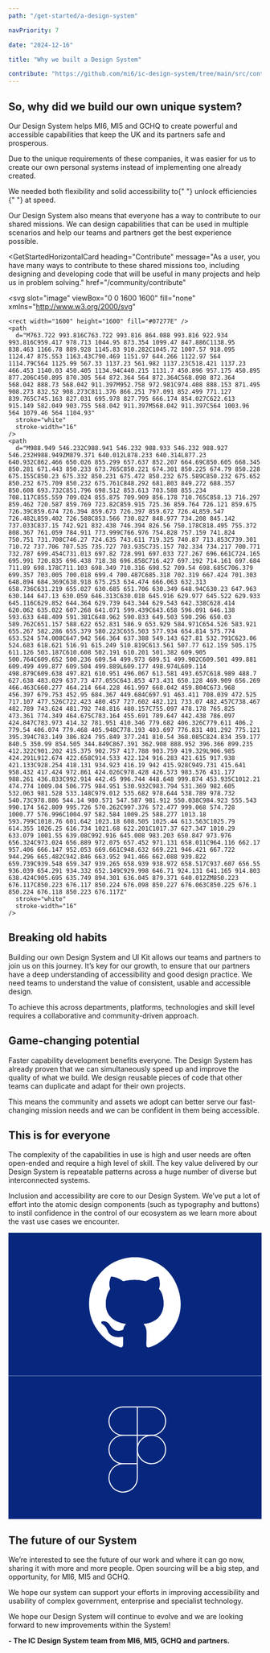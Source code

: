 ```yaml
---
path: "/get-started/a-design-system"

navPriority: 7

date: "2024-12-16"

title: "Why we built a Design System"

contribute: "https://github.com/mi6/ic-design-system/tree/main/src/content/structured/get-started/a-design-system.mdx"
---
```



## So, why did we build our own unique system?

Our Design System helps MI6, MI5 and GCHQ to create powerful and accessible capabilities that keep the UK and its partners safe and prosperous.

Due to the unique requirements of these companies, it was easier for us to create our own personal systems instead of implementing one already created.

<p>
  We needed both flexibility and solid accessibility to{" "}
  <ic-link
    target="_blank"
    href="https://gds.blog.gov.uk/2020/02/28/podcast-gov-uk-design-system/"
    rel="noreferer noopener nofollow"
  >
    unlock efficiencies
  </ic-link>{" "}
  at speed.
</p>

Our Design System also means that everyone has a way to contribute to our shared missions. We can design capabilities that can be used in multiple scenarios and help our teams and partners get the best experience possible.

<GetStartedHorizontalCard
  heading="Contribute"
  message="As a user, you have many ways to contribute to these shared missions too, including designing and developing code that will be useful in many projects and help us in problem solving."
  href="/community/contribute"
>
  <svg
    slot="image"
    viewBox="0 0 1600 1600"
    fill="none"
    xmlns="http://www.w3.org/2000/svg"
  >
    <rect width="1600" height="1600" fill="#07277E" />
    <path
      d="M763.722 993.816C763.722 993.816 864.088 993.816 922.934 993.816C959.417 978.713 1044.95 873.354 1099.47 847.886C1138.95 838.463 1166.78 889.928 1145.83 910.282C1045.72 1007.57 918.095 1124.47 875.553 1163.43C790.469 1151.97 644.266 1122.97 564 1114.79C564 1125.99 567.33 1137.23 561.982 1137.23C518.421 1137.23 466.453 1140.03 450.405 1134.94C440.215 1131.7 450.896 957.175 450.895 877.206C450.895 870.305 564 872.364 564 872.364C568.098 872.364 568.042 888.73 568.042 911.397M952.758 972.981C974.408 888.153 871.495 908.273 832.52 908.273C811.376 866.251 797.091 852.499 771.127 839.765C745.163 827.031 695.978 827.795 666.174 854.027C622.613 915.149 582.049 903.755 568.042 911.397M568.042 911.397C564 1003.96 564 1079.46 564 1104.93"
      stroke="white"
      stroke-width="16"
    />
    <path
      d="M988.949 546.232C988.941 546.232 988.933 546.232 988.927 546.232H988.949ZM879.371 640.012L878.233 640.314L877.23 640.932C862.466 650.026 855.299 657.637 852.207 664.69C850.605 668.345 850.281 671.443 850.233 673.765C850.221 674.301 850.225 674.79 850.228 675.155C850.23 675.332 850.231 675.472 850.232 675.589C850.232 675.652 850.232 675.709 850.232 675.761C848.292 681.803 849.272 688.357 850.608 693.732C851.796 698.512 853.613 703.588 855.234 708.117C855.559 709.024 855.875 709.909 856.178 710.765C858.13 716.297 859.462 720.587 859.769 723.82C859.915 725.36 859.764 726.121 859.675 726.39C859.674 726.394 859.673 726.397 859.672 726.4L859.547 726.482L859.402 726.588C853.566 730.827 848.977 734.208 845.142 737.033C837.15 742.921 832.438 746.394 826.56 750.178C818.495 755.372 808.367 761.059 784.911 773.999C766.976 754.828 757.159 741.824 750.751 731.708C746.27 724.635 743.611 719.325 740.87 713.853C739.301 710.72 737.706 707.535 735.727 703.935C735.157 702.334 734.217 700.771 732.787 699.454C731.013 697.82 728.991 697.033 727.267 696.661C724.165 695.991 720.835 696.438 718.38 696.858C716.427 697.192 714.161 697.684 711.89 698.178C711.103 698.349 710.316 698.52 709.54 698.685C706.379 699.357 703.005 700.018 699.4 700.487C685.318 702.319 667.424 701.303 648.894 684.369C638.918 675.253 634.474 666.063 632.313 658.736C631.219 655.027 630.685 651.706 630.349 648.94C630.23 647.963 630.144 647.13 630.059 646.313C630.018 645.916 629.977 645.522 629.933 645.116C629.852 644.364 629.739 643.344 629.543 642.338C628.414 620.062 635.022 607.268 641.071 599.439C643.658 596.091 646.138 593.633 648.409 591.381C648.962 590.833 649.503 590.296 650.03 589.762C651.157 588.622 652.831 586.9 653.929 584.971C654.526 583.921 655.267 582.286 655.379 580.223C655.503 577.934 654.814 575.774 653.524 574.008C647.942 566.364 637.388 549.143 627.81 532.791C623.06 524.683 618.621 516.91 615.249 510.819C613.561 507.77 612.159 505.175 611.126 503.187C610.608 502.191 610.201 501.382 609.905 500.764C609.652 500.236 609.54 499.973 609.51 499.902C609.501 499.881 609.499 499.877 609.504 499.889L609.177 498.974L609.114 498.879C609.638 497.821 610.951 496.067 613.581 493.657C618.989 488.7 627.638 483.029 637.73 477.055C643.853 473.431 650.128 469.909 656.269 466.463C660.277 464.214 664.228 461.997 668.042 459.804C673.968 456.397 679.753 452.95 684.367 449.684C697.91 463.411 708.039 472.525 717.107 477.526C722.423 480.457 727.602 482.121 733.07 482.457C738.467 482.789 743.624 481.792 748.816 480.157C755.097 478.178 765.825 473.361 774.349 464.675C783.164 455.691 789.647 442.438 786.097 424.847C783.973 414.32 781.951 410.346 779.682 406.326C779.611 406.2 779.54 406.074 779.468 405.948C778.193 403.697 776.831 401.292 775.121 395.394C783.149 386.824 795.849 377.241 810.54 368.085C824.834 359.177 840.5 350.99 854.505 344.849C867.391 362.908 888.952 396.366 899.235 412.322C901.202 415.375 902.757 417.788 903.759 419.329L906.985 424.291L912.674 422.658C914.533 422.124 916.283 421.615 917.938 421.133C928.254 418.131 934.923 416.19 942 415.928C949.731 415.641 958.432 417.424 972.861 424.026C978.428 426.573 983.576 431.177 988.261 436.833C992.914 442.45 996.744 448.648 999.874 453.935C1012.21 474.774 1009.04 506.775 984.951 530.932C983.794 531.369 982.605 532.063 981.528 533.148C979.012 535.682 978.644 538.789 978.732 540.73C978.886 544.14 980.571 547.587 981.912 550.038C984.923 555.543 990.174 562.809 995.726 570.262C997.376 572.477 999.068 574.728 1000.77 576.996C1004.97 582.584 1009.25 588.277 1013.18 593.799C1018.76 601.642 1023.18 608.505 1025.44 613.563C1025.79 614.355 1026.25 616.734 1021.68 622.201C1017.37 627.347 1010.29 633.079 1001.55 639.08C992.916 645.008 983.203 650.847 973.976 656.324C973.024 656.889 972.075 657.452 971.131 658.011C964.116 662.17 957.406 666.147 952.053 669.661C948.632 669.221 946.421 667.722 944.296 665.482C942.846 663.952 941.466 662.088 939.822 659.739C939.548 659.347 939.265 658.939 938.972 658.517C937.607 656.55 936.039 654.291 934.332 652.149C929.998 646.71 924.131 641.165 914.803 638.424C905.695 635.749 894.301 636.045 879.371 640.012ZM850.223 676.117C850.223 676.117 850.224 676.098 850.227 676.063C850.225 676.1 850.224 676.118 850.223 676.117Z"
      stroke="white"
      stroke-width="16"
    />
  </svg>
</GetStartedHorizontalCard>

## Breaking old habits

Building our own Design System and UI Kit allows our teams and partners to join us on this journey. It’s key for our growth, to ensure that our partners have a deep understanding of accessibility and good design practice. We need teams to understand the value of consistent, usable and accessible design.

To achieve this across departments, platforms, technologies and skill level requires a collaborative and community-driven approach.

## Game-changing potential

Faster capability development benefits everyone. The Design System has already proven that we can simultaneously speed up and improve the quality of what we build. We design reusable pieces of code that other teams can duplicate and adapt for their own projects.

This means the community and assets we adopt can better serve our fast-changing mission needs and we can be confident in them being accessible.

## This is for everyone

The complexity of the capabilities in use is high and user needs are often open-ended and require a high level of skill. The key value delivered by our Design System is repeatable patterns across a huge number of diverse but interconnected systems.

Inclusion and accessibility are core to our Design System. We’ve put a lot of effort into the atomic design components (such as typography and buttons) to instil confidence in the control of our ecosystem as we learn more about the vast use cases we encounter.

<div className="get-started-vertical-cards">
  <IcCardVertical
    heading="GitHub"
    message="Have a look at our GitHub page at some of our current projects. As developers, members of the public are welcome to provide feedback and input and work on some of our open tickets."
    clickable
    href="https://github.com/mi6"
    style={{ width: "100%" }}
  >
    <svg
      slot="image-top"
      style={{
        height: "100%",
        width: "100%",
      }}
      viewBox="0 0 248 140"
      fill="none"
      xmlns="http://www.w3.org/2000/svg"
    >
      <rect width="248" height="140" fill="#07277E" />
      <path
        d="M127.113 24C128.846 24.2673 130.605 24.4366 132.312 24.8197C149.224 28.5975 160.982 38.6032 166.331 55.2021C171.741 71.9971 168.072 87.2774 156.182 100.268C148.331 108.848 138.341 113.57 126.795 114.158C109.335 115.04 95.6138 107.948 85.9509 93.2381C81.1592 85.941 78.9225 77.7529 79.002 69.0212C79.1081 57.0286 83.2544 46.5774 91.5028 37.8904C98.9909 30.0052 108.221 25.5414 118.962 24.2406C119.484 24.1782 119.996 24.0802 120.518 24.0089C122.719 24.0089 124.921 24.0089 127.113 24.0089V24Z"
        fill="white"
      />
      <mask id="path-3-inside-1_767_17303" fill="white">
        <path d="M135.024 107.338C135.377 98.4515 136.081 93.1197 132.207 89.2097C159.326 86.3661 152.282 58.2855 147.351 55.0864C149.464 50.1101 147.351 43.7119 146.999 43.0012C141.364 43.0012 140.66 44.4228 134.672 47.6211C125.515 45.1338 118.119 46.2001 112.484 47.6211C107.553 43.7119 102.622 43.001 100.486 43C98.3958 48.6883 98.748 51.5319 99.8046 55.0864C95.9529 58.9974 87.1475 84.9455 115.301 89.2098C113.562 91.3436 113.188 92.0535 112.484 94.8971C108.962 96.6743 104.383 97.0298 100.509 92.0535C99.0069 90.1237 98.5136 88.262 95.5785 87.0772C93.8176 86.3662 90.9997 86.3662 91 87.7881C91.3522 89.9208 94.8742 89.5653 96.9873 95.2525C100.157 104.494 110.371 101.651 112.484 101.651C112.483 104.25 112.485 107.338 112.484 108.76C112.132 115.158 107.553 111.248 101.566 109.826C117.767 120.845 147.703 114.802 144.886 109.47C134.079 115.049 135.024 110.892 135.024 107.338Z" />
      </mask>
      <path
        d="M135.024 107.338C135.377 98.4515 136.081 93.1197 132.207 89.2097C159.326 86.3661 152.282 58.2855 147.351 55.0864C149.464 50.1101 147.351 43.7119 146.999 43.0012C141.364 43.0012 140.66 44.4228 134.672 47.6211C125.515 45.1338 118.119 46.2001 112.484 47.6211C107.553 43.7119 102.622 43.001 100.486 43C98.3958 48.6883 98.748 51.5319 99.8046 55.0864C95.9529 58.9974 87.1475 84.9455 115.301 89.2098C113.562 91.3436 113.188 92.0535 112.484 94.8971C108.962 96.6743 104.383 97.0298 100.509 92.0535C99.0069 90.1237 98.5136 88.262 95.5785 87.0772C93.8176 86.3662 90.9997 86.3662 91 87.7881C91.3522 89.9208 94.8742 89.5653 96.9873 95.2525C100.157 104.494 110.371 101.651 112.484 101.651C112.483 104.25 112.485 107.338 112.484 108.76C112.132 115.158 107.553 111.248 101.566 109.826C117.767 120.845 147.703 114.802 144.886 109.47C134.079 115.049 135.024 110.892 135.024 107.338Z"
        fill="#07277E"
      />
      <path
        d="M132.207 89.2097L132.103 88.2152L130.029 88.4326L131.497 89.9136L132.207 89.2097ZM135.024 107.338L134.025 107.298L134.024 107.318V107.338H135.024ZM144.886 109.47L145.77 109.003L145.307 108.128L144.427 108.582L144.886 109.47ZM101.566 109.826L101.797 108.853L101.003 110.653L101.566 109.826ZM112.484 108.76L113.482 108.815L113.484 108.787L113.484 108.76L112.484 108.76ZM112.484 101.651L113.484 101.651L113.484 100.651H112.484V101.651ZM96.9873 95.2525L97.9332 94.9281L97.9291 94.9161L97.9247 94.9042L96.9873 95.2525ZM91 87.7881L90 87.7883L90 87.8702L90.0134 87.951L91 87.7881ZM95.5785 87.0772L95.2042 88.0044L95.2042 88.0044L95.5785 87.0772ZM100.509 92.0535L99.7202 92.6678L99.7202 92.6678L100.509 92.0535ZM112.484 94.8971L112.934 95.7899L113.344 95.5831L113.455 95.1375L112.484 94.8971ZM115.301 89.2098L116.077 89.8416L117.184 88.4835L115.451 88.2211L115.301 89.2098ZM99.8046 55.0864L100.517 55.7881L100.931 55.3674L100.763 54.8015L99.8046 55.0864ZM100.486 43L100.487 42L99.7886 41.9997L99.5477 42.655L100.486 43ZM112.484 47.6211L111.862 48.4047L112.249 48.7115L112.728 48.5908L112.484 47.6211ZM134.672 47.6211L134.41 48.5862L134.793 48.6902L135.143 48.5032L134.672 47.6211ZM146.999 43.0012L147.895 42.5569L147.619 42.0012L146.999 42.0012L146.999 43.0012ZM147.351 55.0864L146.431 54.6955L146.103 55.4683L146.807 55.9253L147.351 55.0864ZM131.497 89.9136C133.218 91.651 133.954 93.7108 134.205 96.4973C134.461 99.3446 134.204 102.792 134.025 107.298L136.024 107.377C136.197 102.997 136.468 99.3356 136.197 96.3179C135.919 93.2395 135.07 90.6784 132.917 88.5059L131.497 89.9136ZM134.024 107.338C134.024 108.13 133.964 109.187 134.051 110.054C134.138 110.931 134.4 111.993 135.326 112.646C136.241 113.292 137.499 113.323 139.017 112.963C140.565 112.596 142.617 111.767 145.345 110.359L144.427 108.582C141.751 109.963 139.869 110.706 138.555 111.017C137.211 111.336 136.678 111.152 136.479 111.012C136.291 110.879 136.113 110.583 136.041 109.856C135.967 109.118 136.024 108.323 136.024 107.338H134.024ZM144.002 109.938C144.076 110.077 144.082 110.178 144.062 110.274C144.039 110.388 143.961 110.567 143.75 110.805C143.314 111.296 142.471 111.856 141.189 112.406C138.656 113.494 134.785 114.389 130.271 114.784C121.221 115.574 109.957 114.323 102.128 108.999L101.003 110.653C109.376 116.347 121.181 117.585 130.445 116.776C135.087 116.37 139.185 115.444 141.979 114.244C143.361 113.65 144.521 112.949 145.246 112.132C145.615 111.716 145.908 111.229 146.021 110.675C146.139 110.101 146.048 109.53 145.77 109.003L144.002 109.938ZM101.335 110.799C102.767 111.139 104.124 111.63 105.405 112.098C106.651 112.553 107.887 113.012 108.958 113.209C110.024 113.404 111.214 113.396 112.137 112.571C113.019 111.784 113.391 110.48 113.482 108.815L111.485 108.705C111.401 110.239 111.068 110.845 110.805 111.079C110.584 111.277 110.19 111.402 109.319 111.242C108.452 111.083 107.399 110.697 106.091 110.22C104.819 109.755 103.359 109.224 101.797 108.853L101.335 110.799ZM113.484 108.76C113.485 107.332 113.483 104.256 113.484 101.651L111.484 101.65C111.483 104.245 111.485 107.344 111.484 108.759L113.484 108.76ZM112.484 100.651C112.145 100.651 111.687 100.705 111.22 100.762C110.726 100.823 110.158 100.896 109.524 100.955C108.255 101.074 106.767 101.134 105.269 100.927C103.773 100.72 102.301 100.251 101.033 99.3393C99.7758 98.4353 98.663 97.0559 97.9332 94.9281L96.0414 95.577C96.8965 98.07 98.2491 99.8008 99.8649 100.963C101.469 102.117 103.277 102.67 104.995 102.908C106.71 103.145 108.37 103.072 109.71 102.946C110.38 102.883 110.982 102.806 111.463 102.747C111.971 102.685 112.294 102.651 112.484 102.651V100.651ZM97.9247 94.9042C96.7886 91.8466 95.2432 90.3666 93.9321 89.3864C93.6195 89.1527 93.3163 88.9447 93.0671 88.7695C92.8074 88.5869 92.6051 88.4393 92.4395 88.2966C92.1264 88.0269 92.0225 87.8425 91.9866 87.6251L90.0134 87.951C90.1536 88.8 90.6221 89.3709 91.1344 89.8121C91.3815 90.0249 91.6552 90.2216 91.9169 90.4056C92.1891 90.597 92.4528 90.7777 92.7345 90.9883C93.8007 91.7853 95.0729 92.9712 96.0499 95.6008L97.9247 94.9042ZM92 87.7878C92 87.7834 91.9988 87.8063 91.9829 87.833C91.9703 87.8541 91.9679 87.8446 92.0111 87.8166C92.1141 87.7499 92.3422 87.665 92.7245 87.6283C93.4799 87.5556 94.4638 87.7056 95.2042 88.0044L95.9529 86.1499C94.9323 85.7378 93.6267 85.5323 92.5331 85.6374C91.9908 85.6895 91.4044 85.8268 90.9241 86.1378C90.4013 86.4763 89.9998 87.0344 90 87.7883L92 87.7878ZM95.2042 88.0044C97.8068 89.0551 98.0123 90.4739 99.7202 92.6678L101.298 91.4392C100.002 89.7734 99.2203 87.4689 95.9529 86.1499L95.2042 88.0044ZM99.7202 92.6678C101.791 95.3276 104.121 96.6422 106.48 96.9968C108.814 97.3476 111.051 96.7403 112.934 95.7899L112.033 94.0043C110.395 94.8311 108.582 95.2902 106.777 95.019C104.998 94.7515 103.102 93.7557 101.298 91.4392L99.7202 92.6678ZM113.455 95.1375C113.805 93.7244 114.053 92.9279 114.4 92.2337C114.745 91.5411 115.211 90.9035 116.077 89.8416L114.526 88.5781C113.653 89.65 113.062 90.4342 112.61 91.3408C112.158 92.2459 111.868 93.2262 111.513 94.6566L113.455 95.1375ZM115.451 88.2211C108.569 87.1786 104.057 84.8294 101.17 81.9242C98.2864 79.0215 96.9432 75.4817 96.5448 71.9049C96.145 68.3165 96.7007 64.7123 97.5986 61.7594C98.5091 58.7653 99.7231 56.5943 100.517 55.7881L99.0921 54.3847C97.9602 55.534 96.6291 58.0731 95.6851 61.1775C94.7286 64.3231 94.1203 68.2058 94.5571 72.1263C94.9951 76.0584 96.4886 80.0496 99.7516 83.3338C103.012 86.6154 107.957 89.1088 115.152 90.1986L115.451 88.2211ZM100.763 54.8015C100.248 53.0671 99.9272 51.5818 99.965 49.8654C100.003 48.1434 100.404 46.1232 101.425 43.345L99.5477 42.655C98.4782 45.5651 98.0099 47.8108 97.9655 49.8213C97.921 51.8374 98.305 53.5511 98.846 55.3713L100.763 54.8015ZM100.486 44C102.441 44.001 107.14 44.661 111.862 48.4047L113.105 46.8375C107.965 42.7629 102.803 42.0011 100.487 42L100.486 44ZM112.728 48.5908C118.262 47.1952 125.473 46.1587 134.41 48.5862L134.934 46.6561C125.557 44.1088 117.975 45.205 112.239 46.6515L112.728 48.5908ZM135.143 48.5032C136.66 47.693 137.843 46.9948 138.837 46.413C139.839 45.8262 140.624 45.3733 141.388 45.019C142.854 44.3394 144.288 44.0012 146.999 44.0012L146.999 42.0012C144.075 42.0012 142.339 42.3737 140.547 43.2046C139.682 43.6055 138.816 44.1077 137.826 44.687C136.828 45.2712 135.678 45.9501 134.201 46.7391L135.143 48.5032ZM146.103 43.4455C146.103 43.4455 146.103 43.4457 146.103 43.4461C146.103 43.4465 146.104 43.4471 146.104 43.4479C146.105 43.4496 146.106 43.4519 146.107 43.455C146.11 43.4611 146.114 43.4694 146.119 43.4802C146.128 43.5017 146.14 43.5302 146.154 43.5659C146.182 43.6375 146.217 43.7316 146.257 43.8473C146.337 44.0785 146.434 44.3858 146.536 44.7557C146.74 45.496 146.961 46.4728 147.108 47.5764C147.406 49.8059 147.387 52.4433 146.431 54.6955L148.272 55.4773C149.429 52.7531 149.41 49.7034 149.091 47.312C148.773 44.9323 148.135 43.0405 147.895 42.5569L146.103 43.4455ZM146.807 55.9253C147.224 56.1958 147.777 56.8204 148.358 57.8474C148.926 58.8495 149.473 60.1478 149.92 61.653C150.817 64.6664 151.292 68.4234 150.806 72.1522C150.321 75.8739 148.887 79.5289 146 82.4218C143.117 85.31 138.703 87.5231 132.103 88.2152L132.311 90.2043C139.27 89.4746 144.145 87.1113 147.415 83.8346C150.681 80.5626 152.261 76.4643 152.789 72.4105C153.316 68.3638 152.801 64.3231 151.837 61.0828C151.355 59.4611 150.754 58.0186 150.099 56.8616C149.457 55.7295 148.711 54.7767 147.896 54.2475L146.807 55.9253Z"
        fill="#07277E"
        mask="url(#path-3-inside-1_767_17303)"
      />
    </svg>
  </IcCardVertical>
  <IcCardVertical
    heading="Figma"
    message="Before development, we create designs using software called Figma. Explore this page to see how we use this software to create the designs and components that are now active parts of our Design System."
    clickable
    href="/get-started/design/figma"
    style={{ width: "100%" }}
  >
    <svg
      slot="image-top"
      style={{
        height: "100%",
        width: "100%",
      }}
      viewBox="0 0 248 140"
      fill="none"
      xmlns="http://www.w3.org/2000/svg"
    >
      <rect width="248" height="140" fill="#07277E" />
      <path
        d="M140.13 85.6303C147.796 85.6303 154.01 79.4159 154.01 71.7501C154.01 64.0843 147.796 57.8699 140.13 57.8699C132.464 57.8699 126.25 64.0843 126.25 71.7501C126.25 79.4159 132.464 85.6303 140.13 85.6303Z"
        stroke="white"
        stroke-linecap="round"
        stroke-linejoin="round"
      />
      <path
        d="M112.37 85.6302C109.624 85.6302 106.941 86.4443 104.658 87.9694C102.376 89.4946 100.597 91.6624 99.5461 94.1987C98.4955 96.735 98.2206 99.5258 98.7562 102.218C99.2918 104.911 100.614 107.384 102.555 109.325C104.496 111.266 106.969 112.588 109.662 113.124C112.354 113.659 115.145 113.385 117.681 112.334C120.218 111.284 122.386 109.504 123.911 107.222C125.436 104.939 126.25 102.256 126.25 99.5104V85.6302M112.37 85.6302H126.25M112.37 85.6302C108.688 85.6302 105.158 84.1678 102.555 81.5648C99.9519 78.9617 98.4895 75.4313 98.4895 71.75C98.4895 68.0687 99.9519 64.5383 102.555 61.9352C105.158 59.3322 108.688 57.8698 112.37 57.8698M126.25 85.6302V57.8698M126.25 30.1094H140.13C143.811 30.1094 147.342 31.5717 149.945 34.1748C152.548 36.7778 154.01 40.3083 154.01 43.9896C154.01 47.6708 152.548 51.2013 149.945 53.8044C147.342 56.4074 143.811 57.8698 140.13 57.8698H126.25M126.25 30.1094V57.8698M126.25 30.1094H112.37C108.688 30.1094 105.158 31.5717 102.555 34.1748C99.9519 36.7778 98.4895 40.3083 98.4895 43.9896C98.4895 47.6708 99.9519 51.2013 102.555 53.8044C105.158 56.4074 108.688 57.8698 112.37 57.8698M126.25 57.8698H112.37"
        stroke="white"
        stroke-linecap="round"
        stroke-linejoin="round"
      />
    </svg>
  </IcCardVertical>
</div>

## The future of our System

We’re interested to see the future of our work and where it can go now, sharing it with more and more people. Open sourcing will be a big step, and opportunity, for MI6, MI5 and GCHQ.

We hope our system can support your efforts in improving accessibility and usability of complex government, enterprise and specialist technology.

We hope our Design System will continue to evolve and we are looking forward to new improvements within the System!

**- The IC Design System team from MI6, MI5, GCHQ and partners.**
